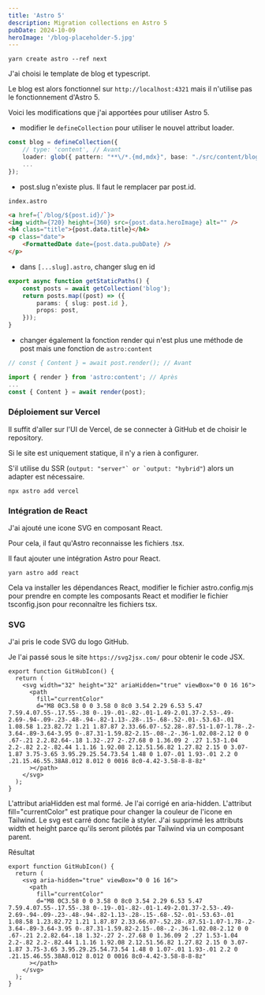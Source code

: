 ```yaml
---
title: 'Astro 5'
description: Migration collections en Astro 5
pubDate: 2024-10-09
heroImage: '/blog-placeholder-5.jpg'
---
```


```shell
yarn create astro --ref next
```

J'ai choisi le template de blog et typescript.

Le blog est alors fonctionnel sur `http://localhost:4321` mais il n'utilise pas le fonctionnement d'Astro 5.

Voici les modifications que j'ai apportées pour utiliser Astro 5.


- modifier le `defineCollection` pour utiliser le nouvel attribut loader.

````ts
const blog = defineCollection({
	// type: 'content', // Avant
	loader: glob({ pattern: "**\/*.{md,mdx}", base: "./src/content/blog" }), // Après
    ...
});	        
````


- post.slug n'existe plus. Il faut le remplacer par post.id.

`index.astro`

````html
<a href={`/blog/${post.id}/`}>
<img width={720} height={360} src={post.data.heroImage} alt="" />
<h4 class="title">{post.data.title}</h4>
<p class="date">
    <FormattedDate date={post.data.pubDate} />
</p>
````

- dans `[...slug].astro`, changer slug en id

````ts
export async function getStaticPaths() {
	const posts = await getCollection('blog');
	return posts.map((post) => ({
		params: { slug: post.id },
		props: post,
	}));
}
````

- changer également la fonction render qui n'est plus une méthode de post mais une fonction de `astro:content`

```ts
// const { Content } = await post.render(); // Avant

import { render } from 'astro:content'; // Après
...
const { Content } = await render(post); 
````

### Déploiement sur Vercel

Il suffit d'aller sur l'UI de Vercel, de se connecter à GitHub et de choisir le repository.

Si le site est uniquement statique, il n'y a rien à configurer.

S'il utilise du SSR (``output: "server"` or `output: "hybrid"``) alors un adapter est nécessaire.

````shell
npx astro add vercel
````

### Intégration de React

J'ai ajouté une icone SVG en composant React.

Pour cela, il faut qu'Astro reconnaisse les fichiers .tsx.

Il faut ajouter une intégration Astro pour React.

```shell
yarn astro add react
````

Cela va installer les dépendances React, modifier le fichier astro.config.mjs pour prendre en compte les composants React et modifier le fichier tsconfig.json pour reconnaître les fichiers tsx.

### SVG

J'ai pris le code SVG du logo GitHub. 

Je l'ai passé sous le site `https://svg2jsx.com/` pour obtenir le code JSX.

```tsx
export function GitHubIcon() {
  return (
    <svg width="32" height="32" ariaHidden="true" viewBox="0 0 16 16">
      <path
        fill="currentColor"
        d="M8 0C3.58 0 0 3.58 0 8c0 3.54 2.29 6.53 5.47 7.59.4.07.55-.17.55-.38 0-.19-.01-.82-.01-1.49-2.01.37-2.53-.49-2.69-.94-.09-.23-.48-.94-.82-1.13-.28-.15-.68-.52-.01-.53.63-.01 1.08.58 1.23.82.72 1.21 1.87.87 2.33.66.07-.52.28-.87.51-1.07-1.78-.2-3.64-.89-3.64-3.95 0-.87.31-1.59.82-2.15-.08-.2-.36-1.02.08-2.12 0 0 .67-.21 2.2.82.64-.18 1.32-.27 2-.27.68 0 1.36.09 2 .27 1.53-1.04 2.2-.82 2.2-.82.44 1.1.16 1.92.08 2.12.51.56.82 1.27.82 2.15 0 3.07-1.87 3.75-3.65 3.95.29.25.54.73.54 1.48 0 1.07-.01 1.93-.01 2.2 0 .21.15.46.55.38A8.012 8.012 0 0016 8c0-4.42-3.58-8-8-8z"
      ></path>
    </svg>
  );
}
```

L'attribut ariaHidden est mal formé. Je l'ai corrigé en aria-hidden.
L'attribut fill="currentColor" est pratique pour changer la couleur de l'icone en Tailwind.
Le svg est carré donc facile à styler.
J'ai supprimé les attributs width et height parce qu'ils seront pilotés par Tailwind via un composant parent.

Résultat

```tsx
export function GitHubIcon() {
  return (
    <svg aria-hidden="true" viewBox="0 0 16 16">
      <path
        fill="currentColor"
        d="M8 0C3.58 0 0 3.58 0 8c0 3.54 2.29 6.53 5.47 7.59.4.07.55-.17.55-.38 0-.19-.01-.82-.01-1.49-2.01.37-2.53-.49-2.69-.94-.09-.23-.48-.94-.82-1.13-.28-.15-.68-.52-.01-.53.63-.01 1.08.58 1.23.82.72 1.21 1.87.87 2.33.66.07-.52.28-.87.51-1.07-1.78-.2-3.64-.89-3.64-3.95 0-.87.31-1.59.82-2.15-.08-.2-.36-1.02.08-2.12 0 0 .67-.21 2.2.82.64-.18 1.32-.27 2-.27.68 0 1.36.09 2 .27 1.53-1.04 2.2-.82 2.2-.82.44 1.1.16 1.92.08 2.12.51.56.82 1.27.82 2.15 0 3.07-1.87 3.75-3.65 3.95.29.25.54.73.54 1.48 0 1.07-.01 1.93-.01 2.2 0 .21.15.46.55.38A8.012 8.012 0 0016 8c0-4.42-3.58-8-8-8z"
      ></path>
    </svg>
  );
}
```